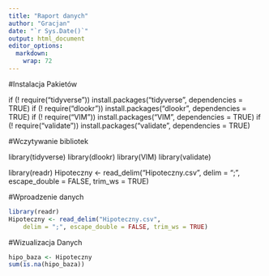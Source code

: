 ```yaml
---
title: "Raport danych"
author: "Gracjan"
date: "`r Sys.Date()`"
output: html_document
editor_options: 
  markdown: 
    wrap: 72
---
```


#Instalacja Pakietów

if (! require("tidyverse")) install.packages("tidyverse", dependencies =
TRUE) if (! require("dlookr")) install.packages("dlookr", dependencies =
TRUE) if (! require("VIM")) install.packages("VIM", dependencies = TRUE)
if (! require("validate")) install.packages("validate", dependencies =
TRUE)

#Wczytywanie bibliotek

library(tidyverse) library(dlookr) library(VIM) library(validate)

library(readr) Hipoteczny \<- read_delim("Hipoteczny.csv", delim = ";",
escape_double = FALSE, trim_ws = TRUE)

#Wproadzenie danych

```r
library(readr)
Hipoteczny <- read_delim("Hipoteczny.csv", 
    delim = ";", escape_double = FALSE, trim_ws = TRUE)

```

#Wizualizacja Danych

```r

hipo_baza <- Hipoteczny
sum(is.na(hipo_baza))


```
